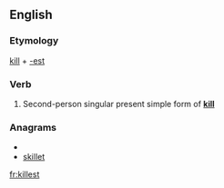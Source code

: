 ==English==

===Etymology===
[[kill]] + [[-est]]

===Verb===
{{infl|en|verb form}}

# {{archaic}} Second-person singular present simple form of '''[[kill]]'''

===Anagrams===
* {{alphagram|eikllst}}
* [[skillet#English|skillet]]

[[fr:killest]]
